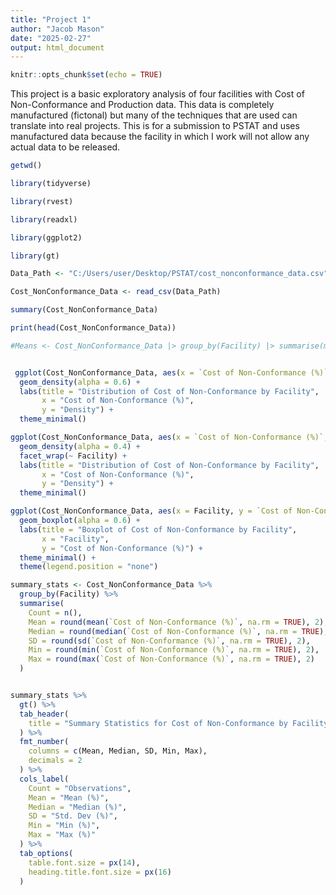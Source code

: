 ---
title: "Project 1"
author: "Jacob Mason"
date: "2025-02-27"
output: html_document
---

```{r setup, include=FALSE}
knitr::opts_chunk$set(echo = TRUE)
```

This project is a basic exploratory analysis of four facilities with Cost of Non-Conformance and Production data.  This data is completely manufactured (fictonal) but many of the techniques that are used can translate into real projects.  This is for a submission to PSTAT and uses manufactured data because the facility in which I work will not allow any actual data to be released. 



```{r}

getwd()

library(tidyverse)

library(rvest)

library(readxl)

library(ggplot2)

library(gt)

```

```{r}

Data_Path <- "C:/Users/user/Desktop/PSTAT/cost_nonconformance_data.csv"

Cost_NonConformance_Data <- read_csv(Data_Path)

summary(Cost_NonConformance_Data)

print(head(Cost_NonConformance_Data))

#Means <- Cost_NonConformance_Data |> group_by(Facility) |> summarise(mean_cost_nc = mean(`Cost of Non-Conformance (%)`), mean_pro_rate = mean(`Production Rate (%)`))


 ggplot(Cost_NonConformance_Data, aes(x = `Cost of Non-Conformance (%)`, fill = Facility)) +
  geom_density(alpha = 0.6) +
  labs(title = "Distribution of Cost of Non-Conformance by Facility",
       x = "Cost of Non-Conformance (%)",
       y = "Density") +
  theme_minimal()

```


```{r}

ggplot(Cost_NonConformance_Data, aes(x = `Cost of Non-Conformance (%)`, fill = Facility, color = Facility)) +
  geom_density(alpha = 0.4) +
  facet_wrap(~ Facility) +
  labs(title = "Distribution of Cost of Non-Conformance by Facility",
       x = "Cost of Non-Conformance (%)",
       y = "Density") +
  theme_minimal()

```

```{r}
ggplot(Cost_NonConformance_Data, aes(x = Facility, y = `Cost of Non-Conformance (%)`, fill = Facility)) +
  geom_boxplot(alpha = 0.6) +
  labs(title = "Boxplot of Cost of Non-Conformance by Facility",
       x = "Facility",
       y = "Cost of Non-Conformance (%)") +
  theme_minimal() +
  theme(legend.position = "none") 
```

```{r}

summary_stats <- Cost_NonConformance_Data %>%
  group_by(Facility) %>%
  summarise(
    Count = n(),
    Mean = round(mean(`Cost of Non-Conformance (%)`, na.rm = TRUE), 2),
    Median = round(median(`Cost of Non-Conformance (%)`, na.rm = TRUE), 2),
    SD = round(sd(`Cost of Non-Conformance (%)`, na.rm = TRUE), 2),
    Min = round(min(`Cost of Non-Conformance (%)`, na.rm = TRUE), 2),
    Max = round(max(`Cost of Non-Conformance (%)`, na.rm = TRUE), 2)
  )


summary_stats %>%
  gt() %>%
  tab_header(
    title = "Summary Statistics for Cost of Non-Conformance by Facility"
  ) %>%
  fmt_number(
    columns = c(Mean, Median, SD, Min, Max),
    decimals = 2
  ) %>%
  cols_label(
    Count = "Observations",
    Mean = "Mean (%)",
    Median = "Median (%)",
    SD = "Std. Dev (%)",
    Min = "Min (%)",
    Max = "Max (%)"
  ) %>%
  tab_options(
    table.font.size = px(14),
    heading.title.font.size = px(16)
  )


```






